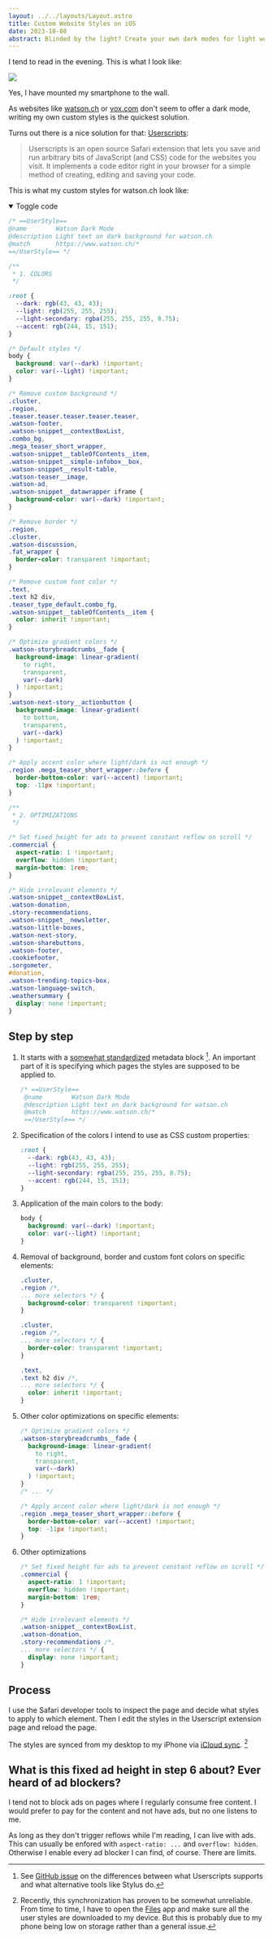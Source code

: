 ```yaml
---
layout: ../../layouts/Layout.astro
title: Custom Website Styles on iOS
date: 2023-10-08
abstract: Blinded by the light? Create your own dark modes for light websites.
---
```


I tend to read in the evening. This is what I look like:

[![](https://media.giphy.com/media/t6lAk9EJRLKajKTc3O/giphy.gif)](https://giphy.com/gifs/natgeochannel-season-1-nat-geo-valley-of-the-boom-t6lAk9EJRLKajKTc3O)

Yes, I have mounted my smartphone to the wall.

As websites like [watson.ch](https://www.watson.ch) or [vox.com](https://www.vox.com) don't seem to offer a dark mode, writing my own custom styles is the quickest solution.

Turns out there is a nice solution for that: [Userscripts](https://github.com/quoid/userscripts):

> Userscripts is an open source Safari extension that lets you save and run arbitrary bits of JavaScript (and CSS) code for the websites you visit. It implements a code editor right in your browser for a simple method of creating, editing and saving your code.

This is what my custom styles for watson.ch look like:

<details open>
	<summary>Toggle code</summary>

```css
/* ==UserStyle==
@name        Watson Dark Mode
@description Light text on dark background for watson.ch
@match       https://www.watson.ch/*
==/UserStyle== */

/**
 * 1. COLORS
 */

:root {
  --dark: rgb(43, 43, 43);
  --light: rgb(255, 255, 255);
  --light-secondary: rgba(255, 255, 255, 0.75);
  --accent: rgb(244, 15, 151);
}

/* Default styles */
body {
  background: var(--dark) !important;
  color: var(--light) !important;
}

/* Remove custom background */
.cluster,
.region,
.teaser.teaser.teaser.teaser.teaser,
.watson-footer,
.watson-snippet__contextBoxList,
.combo_bg,
.mega_teaser_short_wrapper,
.watson-snippet__tableOfContents__item,
.watson-snippet__simple-infobox__box,
.watson-snippet__result-table,
.watson-teaser__image,
.watson-ad,
.watson-snippet__datawrapper iframe {
  background-color: var(--dark) !important;
}

/* Remove border */
.region,
.cluster,
.watson-discussion,
.fat_wrapper {
  border-color: transparent !important;
}

/* Remove custom font color */
.text,
.text h2 div,
.teaser_type_default.combo_fg,
.watson-snippet__tableOfContents__item {
  color: inherit !important;
}

/* Optimize gradient colors */
.watson-storybreadcrumbs__fade {
  background-image: linear-gradient(
    to right,
    transparent,
    var(--dark)
  ) !important;
}
.watson-next-story__actionbutton {
  background-image: linear-gradient(
    to bottom,
    transparent,
    var(--dark)
  ) !important;
}

/* Apply accent color where light/dark is not enough */
.region .mega_teaser_short_wrapper::before {
  border-bottom-color: var(--accent) !important;
  top: -11px !important;
}

/**
 * 2. OPTIMIZATIONS
 */

/* Set fixed height for ads to prevent constant reflow on scroll */
.commercial {
  aspect-ratio: 1 !important;
  overflow: hidden !important;
  margin-bottom: 1rem;
}

/* Hide irrelevant elements */
.watson-snippet__contextBoxList,
.watson-donation,
.story-recommendations,
.watson-snippet__newsletter,
.watson-little-boxes,
.watson-next-story,
.watson-sharebuttons,
.watson-footer,
.cookiefooter,
.sorgometer,
#donation,
.watson-trending-topics-box,
.watson-language-switch,
.weathersummary {
  display: none !important;
}
```

</details>

## Step by step

1. It starts with a [somewhat standardized](https://github.com/openstyles/stylus/wiki/Writing-UserCSS) metadata block [^1]. An important part of it is specifying which pages the styles are supposed to be applied to.

   ```css
   /* ==UserStyle==
    @name        Watson Dark Mode
    @description Light text on dark background for watson.ch
    @match       https://www.watson.ch/*
    ==/UserStyle== */
   ```

2. Specification of the colors I intend to use as CSS custom properties:

   ```css
   :root {
     --dark: rgb(43, 43, 43);
     --light: rgb(255, 255, 255);
     --light-secondary: rgba(255, 255, 255, 0.75);
     --accent: rgb(244, 15, 151);
   }
   ```

3. Application of the main colors to the body:

   ```css
   body {
     background: var(--dark) !important;
     color: var(--light) !important;
   }
   ```

4. Removal of background, border and custom font colors on specific elements:

   ```css
   .cluster,
   .region /*,
   ... more selectors */ {
     background-color: transparent !important;
   }

   .cluster,
   .region /*,
   ... more selectors */ {
     border-color: transparent !important;
   }

   .text,
   .text h2 div /*,
   ... more selectors */ {
     color: inherit !important;
   }
   ```

5. Other color optimizations on specific elements:

   ```css
   /* Optimize gradient colors */
   .watson-storybreadcrumbs__fade {
     background-image: linear-gradient(
       to right,
       transparent,
       var(--dark)
     ) !important;
   }
   /* ... */

   /* Apply accent color where light/dark is not enough */
   .region .mega_teaser_short_wrapper::before {
     border-bottom-color: var(--accent) !important;
     top: -11px !important;
   }
   ```

6. Other optimizations

   ```css
   /* Set fixed height for ads to prevent constant reflow on scroll */
   .commercial {
     aspect-ratio: 1 !important;
     overflow: hidden !important;
     margin-bottom: 1rem;
   }

   /* Hide irrelevant elements */
   .watson-snippet__contextBoxList,
   .watson-donation,
   .story-recommendations /*,
   ... more selectors */ {
     display: none !important;
   }
   ```

## Process

I use the Safari developer tools to inspect the page and decide what styles to apply to which element. Then I edit the styles in the Userscript extension page and reload the page.

The styles are synced from my desktop to my iPhone via [iCloud sync](https://github.com/quoid/userscripts#usage). [^2]

## What is this fixed ad height in step 6 about? Ever heard of ad blockers?

I tend not to block ads on pages where I regularly consume free content. I would prefer to pay for the content and not have ads, but no one listens to me.

As long as they don't trigger reflows while I'm reading, I can live with ads. This can usually be enfored with `aspect-ratio: ...` and `overflow: hidden`. Otherwise I enable every ad blocker I can find, of course. There are limits.

[^1]: See [GitHub issue](https://github.com/quoid/userscripts/issues/215) on the differences between what Userscripts supports and what alternative tools like Stylus do.
[^2]: Recently, this synchronization has proven to be somewhat unreliable. From time to time, I have to open the [Files](https://support.apple.com/en-us/HT206481) app and make sure all the user styles are downloaded to my device. But this is probably due to my phone being low on storage rather than a general issue.
